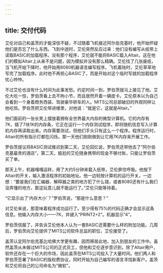 ```yaml
---
---
---
```

title: 交付代码
---




艾伦对自己和盖茨的才能深信不疑，不过随着飞机接近阿尔伯克基时，他开始怀疑他们是否忘了什么东西。飞到中途时，艾伦突然反应过来：他们没有编写从纸带上读取BASIC的加载程序。没有那个程序，艾伦就不能将BASIC载入Altair。这在他们的模拟Altair上从来不是问题，因为模拟并没有那么精确。艾伦找了几张废纸，当飞机开始下降时，他开始用8080机器语言编写程序。飞机着陆时，艾伦草草地写完了加载程序。此时他不再担心BASIC了，而是开始对这个临时写就的加载程序忧心忡忡。

不过艾伦也没有什么时间为此事发愁。约定时间一到，罗伯茨就马上接见了他。艾伦大吃一惊，罗伯茨看上去不拘小节，而且居然开着一辆皮卡。艾伦原本以为自己会看到一个身着商务西装、驾驶豪华轿车的人。MITS公司总部破旧的外观同样让他吃惊。罗伯茨把艾伦带进楼里，对他说：“就是它，这就是Altair。”

他们面前的一张长凳上摆放着拥有全世界最大内存的微型计算机。它的内存有7K，插了7块1K的内存条，它正在运行一个内存测试程序，即将随机信息写入计算机内存再读取出来。内存需要测试，但他们手头只有这么一个程序。程序运行时，Altair的所有指示灯都在闪烁。那一天他们刚刚做到让它用7K内存来开展工作。

罗伯茨提议将BASIC测试推迟到第二天，艾伦回忆说，罗伯茨还带他去了“阿尔伯克基最贵的酒店”。第二天，尴尬的艾伦随身携带的现金不够付账，只能让罗伯茨买了单。

那天上午，机器嘎嘎运转，用了大约5分钟来载入纸带，艾伦屏住呼吸。他按下Altair的开关，输入激活程序的初始地址。他一边轻按计算机的运行开关，一边想：“要是我们在汇编器、解释器之类的地方犯了什么错，或者8080还有什么我们没弄懂的地方，那这玩意儿就不能运行了。”艾伦只能等待着。

“它显示出了‘内存大小’？”罗伯茨说，“那是什么意思？”

对艾伦来说，那意味着程序成功运行了。至少得有75%的代码正确才会显示这条信息。他输入内存大小——7K，并键入“PRINT2+2”。机器显示“4”。

罗伯茨信服了，并告诉艾伦他本人认为一套BASIC还需要什么样的附加功能。几周后，罗伯茨向艾伦提供了MITS公司软件总监的职位，艾伦接受了。

盖茨认定阿尔伯克基比哈佛大学更有趣，因而移居此地，加入到朋友的工作中。虽然盖茨从未做过MITS公司的正式员工，但他和艾伦逐步意识到，除了Altair用户，软件还存在一个巨大的市场，因此盖茨在MITS公司投入了大量时间。他们两人和罗伯茨签署了BASIC的版权费协议，同时开始为自己编写的语言寻找新客户。盖茨和艾伦将自己的公司命名为“微软”。